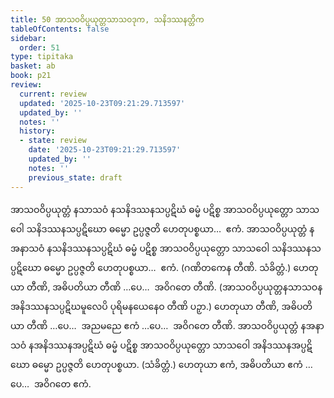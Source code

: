 ```yaml
---
title: 50 အာသဝဝိပ္ပယုတ္တသာသဝဒုက, သနိဒဿနတ္တိက
tableOfContents: false
sidebar:
  order: 51
type: tipitaka
basket: ab
book: p21
review:
  current: review
  updated: '2025-10-23T09:21:29.713597'
  updated_by: ''
  notes: ''
  history:
  - state: review
    date: '2025-10-23T09:21:29.713597'
    updated_by: ''
    notes: ''
    previous_state: draft
---
```



<ReviewStatus review={frontmatter.review} showDetails={true} />

<HypothesisAnnotation frontmatter={frontmatter} />

<DynamicBreadcrumb />

<Division number="98" book="p21" e="ch" v="40" p="370">

<Paragraph number="262" book="p21">
အာသဝဝိပ္ပယုတ္တံ နသာသဝံ နသနိဒဿနသပ္ပဋိဃံ ဓမ္မံ ပဋိစ္စ အာသဝဝိပ္ပယုတ္တော သာသဝေါ သနိဒဿနသပ္ပဋိဃော ဓမ္မော ဥပ္ပဇ္ဇတိ ဟေတုပစ္စယာ…  ဧကံ.
</Paragraph>

<Paragraph number="263" book="p21">
အာသဝဝိပ္ပယုတ္တံ နအနာသဝံ နသနိဒဿနသပ္ပဋိဃံ ဓမ္မံ ပဋိစ္စ အာသဝဝိပ္ပယုတ္တော သာသဝေါ သနိဒဿနသပ္ပဋိဃော ဓမ္မော ဥပ္ပဇ္ဇတိ ဟေတုပစ္စယာ…  ဧကံ. (ဂဏိတကေန တီဏိ. သံခိတ္တံ.) ဟေတုယာ တီဏိ, အဓိပတိယာ တီဏိ …ပေ…  အဝိဂတေ တီဏိ.
</Paragraph>

<Paragraph number="264" book="p21">
(အာသဝဝိပ္ပယုတ္တနသာသဝနအနိဒဿနသပ္ပဋိဃမူလေပိ ပုရိမနယေနေဝ တီဏိ ပဉှာ.) ဟေတုယာ တီဏိ, အဓိပတိယာ တီဏိ …ပေ…  အညမညေ ဧကံ …ပေ…  အဝိဂတေ တီဏိ.
</Paragraph>

<Paragraph number="265" book="p21">
အာသဝဝိပ္ပယုတ္တံ နအနာသဝံ နအနိဒဿနအပ္ပဋိဃံ ဓမ္မံ ပဋိစ္စ အာသဝဝိပ္ပယုတ္တော သာသဝေါ အနိဒဿနအပ္ပဋိဃော ဓမ္မော ဥပ္ပဇ္ဇတိ ဟေတုပစ္စယာ. (သံခိတ္တံ.) ဟေတုယာ ဧကံ, အဓိပတိယာ ဧကံ …ပေ…  အဝိဂတေ ဧကံ.
</Paragraph>
</Division>